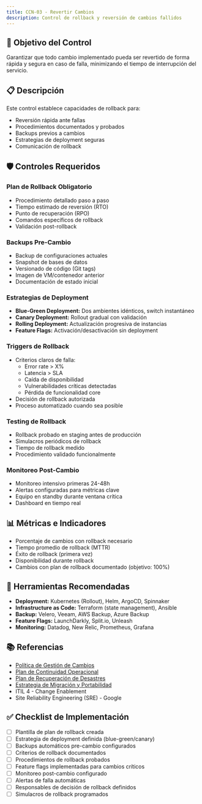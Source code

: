 ```yaml
---
title: CCN-03 - Revertir Cambios
description: Control de rollback y reversión de cambios fallidos
---
```


## 🎯 Objetivo del Control

Garantizar que todo cambio implementado pueda ser revertido de forma rápida y segura en caso de falla, minimizando el tiempo de interrupción del servicio.

## 📋 Descripción

Este control establece capacidades de rollback para:
- Reversión rápida ante fallas
- Procedimientos documentados y probados
- Backups previos a cambios
- Estrategias de deployment seguras
- Comunicación de rollback

## 🛡️ Controles Requeridos

### Plan de Rollback Obligatorio
- Procedimiento detallado paso a paso
- Tiempo estimado de reversión (RTO)
- Punto de recuperación (RPO)
- Comandos específicos de rollback
- Validación post-rollback

### Backups Pre-Cambio
- Backup de configuraciones actuales
- Snapshot de bases de datos
- Versionado de código (Git tags)
- Imagen de VM/contenedor anterior
- Documentación de estado inicial

### Estrategias de Deployment
- **Blue-Green Deployment:** Dos ambientes idénticos, switch instantáneo
- **Canary Deployment:** Rollout gradual con validación
- **Rolling Deployment:** Actualización progresiva de instancias
- **Feature Flags:** Activación/desactivación sin deployment

### Triggers de Rollback
- Criterios claros de falla:
  - Error rate > X%
  - Latencia > SLA
  - Caída de disponibilidad
  - Vulnerabilidades críticas detectadas
  - Pérdida de funcionalidad core
- Decisión de rollback autorizada
- Proceso automatizado cuando sea posible

### Testing de Rollback
- Rollback probado en staging antes de producción
- Simulacros periódicos de rollback
- Tiempo de rollback medido
- Procedimiento validado funcionalmente

### Monitoreo Post-Cambio
- Monitoreo intensivo primeras 24-48h
- Alertas configuradas para métricas clave
- Equipo en standby durante ventana crítica
- Dashboard en tiempo real

## 📊 Métricas e Indicadores

- Porcentaje de cambios con rollback necesario
- Tiempo promedio de rollback (MTTR)
- Éxito de rollback (primera vez)
- Disponibilidad durante rollback
- Cambios con plan de rollback documentado (objetivo: 100%)

## 🔗 Herramientas Recomendadas

- **Deployment:** Kubernetes (Rollout), Helm, ArgoCD, Spinnaker
- **Infrastructure as Code:** Terraform (state management), Ansible
- **Backup:** Velero, Veeam, AWS Backup, Azure Backup
- **Feature Flags:** LaunchDarkly, Split.io, Unleash
- **Monitoring:** Datadog, New Relic, Prometheus, Grafana

## 📚 Referencias

- [Política de Gestión de Cambios](/docs/kudo/politicas/politica-gestion-cambios)
- [Plan de Continuidad Operacional](/docs/kudo/politicas/plan-continuidad-operacional)
- [Plan de Recuperación de Desastres](/docs/kudo/politicas/plan-recuperacion-desastres)
- [Estrategia de Migración y Portabilidad](/docs/kudo/politicas/estrategia-migracion-portabilidad)
- ITIL 4 - Change Enablement
- Site Reliability Engineering (SRE) - Google

## ✅ Checklist de Implementación

- [ ] Plantilla de plan de rollback creada
- [ ] Estrategia de deployment definida (blue-green/canary)
- [ ] Backups automáticos pre-cambio configurados
- [ ] Criterios de rollback documentados
- [ ] Procedimientos de rollback probados
- [ ] Feature flags implementadas para cambios críticos
- [ ] Monitoreo post-cambio configurado
- [ ] Alertas de falla automáticas
- [ ] Responsables de decisión de rollback definidos
- [ ] Simulacros de rollback programados
